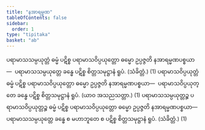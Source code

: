 ```yaml
---
title: "နအာရမ္မဏ"
tableOfContents: false
sidebar:
  order: 1
type: "tipitaka"
basket: "ab"
---
```



<DynamicBreadcrumb />

<Division number="50">

<Paragraph number="2221">
ပရာမာသသမ္ပယုတ္တံ ဓမ္မံ ပဋိစ္စ ပရာမာသဝိပ္ပယုတ္တော ဓမ္မော ဥပ္ပဇ္ဇတိ နအာရမ္မဏပစ္စယာ—  ပရာမာသသမ္ပယုတ္တေ ခန္ဓေ ပဋိစ္စ စိတ္တသမုဋ္ဌာနံ ရူပံ. (သံခိတ္တံ.) (1)
</Paragraph>

<Paragraph number="2222">
ပရာမာသဝိပ္ပယုတ္တံ ဓမ္မံ ပဋိစ္စ ပရာမာသဝိပ္ပယုတ္တော ဓမ္မော ဥပ္ပဇ္ဇတိ နအာရမ္မဏပစ္စယာ—  ပရာမာသဝိပ္ပယုတ္တေ ခန္ဓေ ပဋိစ္စ စိတ္တသမုဋ္ဌာနံ ရူပံ. (ယာဝ အသညသတ္တာ.) (1)
</Paragraph>

<Paragraph number="2223">
ပရာမာသသမ္ပယုတ္တဉ္စ ပရာမာသဝိပ္ပယုတ္တဉ္စ ဓမ္မံ ပဋိစ္စ ပရာမာသဝိပ္ပယုတ္တော ဓမ္မော ဥပ္ပဇ္ဇတိ နအာရမ္မဏပစ္စယာ—  ပရာမာသသမ္ပယုတ္တေ ခန္ဓေ စ မဟာဘူတေ စ ပဋိစ္စ စိတ္တသမုဋ္ဌာနံ ရူပံ. (သံခိတ္တံ.) (1)
</Paragraph>
</Division>